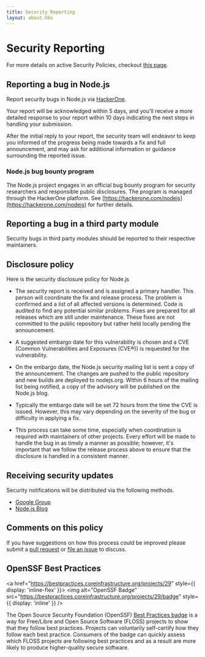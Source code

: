 ```yaml
---
title: Security Reporting
layout: about.hbs
---
```


# Security Reporting

For more details on active Security Policies, checkout [this page](https://github.com/nodejs/node/security/policy).

## Reporting a bug in Node.js

Report security bugs in Node.js via [HackerOne](https://hackerone.com/nodejs).

Your report will be acknowledged within 5 days, and you'll receive a more
detailed response to your report within 10 days indicating the next steps in
handling your submission.

After the initial reply to your report, the security team will endeavor to keep
you informed of the progress being made towards a fix and full announcement,
and may ask for additional information or guidance surrounding the reported
issue.

### Node.js bug bounty program

The Node.js project engages in an official bug bounty program for security
researchers and responsible public disclosures. The program is managed through
the HackerOne platform. See [https://hackerone.com/nodejs](https://hackerone.com/nodejs) for further details.

## Reporting a bug in a third party module

Security bugs in third party modules should be reported to their respective
maintainers.

## Disclosure policy

Here is the security disclosure policy for Node.js

* The security report is received and is assigned a primary handler. This
  person will coordinate the fix and release process. The problem is confirmed
  and a list of all affected versions is determined. Code is audited to find
  any potential similar problems. Fixes are prepared for all releases which are
  still under maintenance. These fixes are not committed to the public
  repository but rather held locally pending the announcement.

* A suggested embargo date for this vulnerability is chosen and a CVE (Common
  Vulnerabilities and Exposures (CVE®)) is requested for the vulnerability.

* On the embargo date, the Node.js security mailing list is sent a copy of the
  announcement. The changes are pushed to the public repository and new builds
  are deployed to nodejs.org. Within 6 hours of the mailing list being
  notified, a copy of the advisory will be published on the Node.js blog.

* Typically the embargo date will be set 72 hours from the time the CVE is
  issued. However, this may vary depending on the severity of the bug or
  difficulty in applying a fix.

* This process can take some time, especially when coordination is required
  with maintainers of other projects. Every effort will be made to handle the
  bug in as timely a manner as possible; however, it's important that we follow
  the release process above to ensure that the disclosure is handled in a
  consistent manner.

## Receiving security updates

Security notifications will be distributed via the following methods.

* [Google Group](https://groups.google.com/group/nodejs-sec)
* [Node.js Blog](/blog)

## Comments on this policy

If you have suggestions on how this process could be improved please submit a
[pull request](https://github.com/nodejs/nodejs.org) or
[file an issue](https://github.com/nodejs/security-wg/issues/new) to discuss.

## OpenSSF Best Practices

<a href="https://bestpractices.coreinfrastructure.org/projects/29" style={{ display: 'inline-flex' }}>
  <img alt="OpenSSF Badge" src="https://bestpractices.coreinfrastructure.org/projects/29/badge" style={{ display: 'inline' }} />
</a>

The Open Source Security Foundation (OpenSSF) [Best Practices badge](https://github.com/coreinfrastructure/best-practices-badge) is a way for Free/Libre and Open Source Software (FLOSS) projects to show that they follow best practices. Projects can voluntarily self-certify how they follow each best practice. Consumers of the badge can quickly assess which FLOSS projects are following best practices and as a result are more likely to produce higher-quality secure software.
